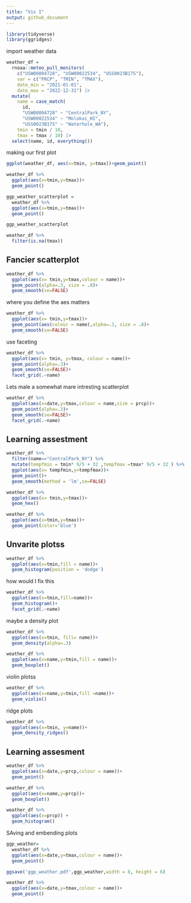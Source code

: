```yaml
---
title: "Vis I"
output: github_document
---
```


```r
library(tidyverse)
library(ggridges)
```

import weather data

```r
weather_df = 
  rnoaa::meteo_pull_monitors(
    c("USW00094728", "USW00022534", "USS0023B17S"),
    var = c("PRCP", "TMIN", "TMAX"), 
    date_min = "2021-01-01",
    date_max = "2022-12-31") |>
  mutate(
    name = case_match(
      id, 
      "USW00094728" ~ "CentralPark_NY", 
      "USW00022534" ~ "Molokai_HI",
      "USS0023B17S" ~ "Waterhole_WA"),
    tmin = tmin / 10,
    tmax = tmax / 10) |>
  select(name, id, everything())
```


making our first plot

```r
ggplot(weather_df, aes(x=tmin, y=tmax))+geom_point()
```

```r
weather_df %>% 
  ggplot(aes(x=tmin,y=tmax))+
  geom_point()
```

```r
ggp_weather_scatterplot =
  weather_df %>% 
  ggplot(aes(x=tmin,y=tmax))+
  geom_point()

ggp_weather_scatterplot
```

```r
weather_df %>% 
  filter(is.na(tmax))

```

## Fancier scatterplot 

```r
weather_df %>% 
  ggplot(aes(x= tmin,y=tmax,colour = name))+
  geom_point(alpha=.3, size = .8)+
  geom_smooth(se=FALSE)
```

where you define the aes matters 

```r
weather_df %>% 
  ggplot(aes(x= tmin,y=tmax))+
  geom_point(aes(colour = name),alpha=.3, size = .8)+
  geom_smooth(se=FALSE)
```


use faceting 

```r
weather_df %>% 
  ggplot(aes(x= tmin, y=tmax, colour = name))+
  geom_point(alpha=.3)+
  geom_smooth(se=FALSE)+
  facet_grid(.~name)
```

Lets male a somewhat mare intresting scatterplot 

```r
weather_df %>% 
  ggplot(aes(x=date,y=tmax,colour = name,size = prcp))+
  geom_point(alpha=.3)+
  geom_smooth(se=FALSE)+
  facet_grid(.~name)
```

## Learning assestment 

```r
weather_df %>% 
  filter(name=="CentralPark_NY") %>% 
  mutate(tempfmin = tmin* 9/5 + 32 ,tempfmax =tmax* 9/5 + 32 ) %>% 
  ggplot(aes(x= tempfmin,y=tempfmax))+
  geom_point()+
  geom_smooth(method = 'lm',se=FALSE)

```


```r
weather_df %>% 
  ggplot(aes(x= tmin,y=tmax))+
  geom_hex()
```

```r
weather_df %>% 
  ggplot(aes(x=tmin,y=tmax))+
  geom_point(color='blue')

```

## Unvarite plotss

```r
weather_df %>% 
  ggplot(aes(x=tmin,fill = name))+
  geom_histogram(position = 'dodge')
```

how would I fix this

```r
weather_df %>% 
  ggplot(aes(x=tmin,fill=name))+
  geom_histogram()+
  facet_grid(.~name)
```

maybe a density plot 

```r
weather_df %>% 
  ggplot(aes(x=tmin, fill= name))+
  geom_density(alpha=.3)
```

```r
weather_df %>% 
  ggplot(aes(x=name,y=tmin,fill = name))+
  geom_boxplot()
```

violin plotss

```r
weather_df %>% 
  ggplot(aes(x=name,y=tmin,fill =name))+
  geom_violin()
```

ridge plots

```r
weather_df %>% 
  ggplot(aes(x=tmin, y=name))+
  geom_density_ridges()
```

## Learning assesment 

```r
weather_df %>% 
  ggplot(aes(x=date,y=prcp,colour = name))+
  geom_point()
```

```r
weather_df %>% 
  ggplot(aes(x=name,y=prcp))+
  geom_boxplot()
```

```r
weather_df %>% 
  ggplot(aes(x=prcp)) +
  geom_histogram()
```

SAving and embending plots

```r
ggp_weather=
  weather_df %>% 
  ggplot(aes(x=date,y=tmax,colour = name))+
  geom_point()

ggsave('ggp_weather.pdf',ggp_weather,width = 8, height = 6)
```


```r
weather_df %>% 
  ggplot(aes(x=date,y=tmax,colour = name))+
  geom_point()
```

